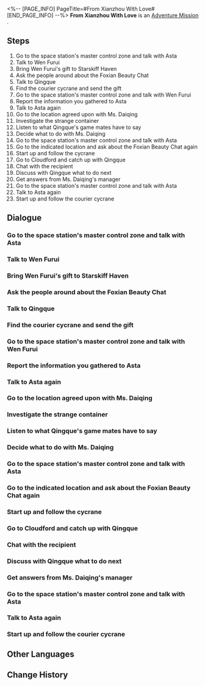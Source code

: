 <%-- [PAGE_INFO]
PageTitle=#From Xianzhou With Love#
[END_PAGE_INFO] --%>
{{Stub|Dialogue, characters, and location(s)}}
{{Mission Infobox
|id            = 2020303
|title         = 
|image         = Mission From Xianzhou With Love.png
|type          = Adventure
|event_name    = 
|chapter       = 
|requirements  = [[Trailblaze Mission]] ''[[Humming Antlers, Entwined Horns]]'' completed
|summary       = This concluded the truth behind the "Foxian Beauty Online Chat."<br />Regardless of whether Wen Furui knows the truth or not, he is determined to head to the Xianzhou Luofu.
|characters    = <!--characters that appear in this mission-->
|startLocation = <!--location as it intially appears on the mission screen-->
|world         = <!--i.e. Penacony-->
|area          = <!--i.e. A Child's Dream-->
|prev          = 
|next          = 
|exp           = 250
|credits       = 15000
|stellarJade   = 
|other         = {{Card List|Traveler's Guide*2;Strale*25|delim=;}}
}}
'''From Xianzhou With Love''' is an [[Adventure Mission]]<!--in [world]-->.

==Steps==
# Go to the space station's master control zone and talk with Asta
# Talk to Wen Furui
# Bring Wen Furui's gift to Starskiff Haven
# Ask the people around about the Foxian Beauty Chat
# Talk to Qingque
# Find the courier cycrane and send the gift
# Go to the space station's master control zone and talk with Wen Furui
# Report the information you gathered to Asta
# Talk to Asta again
# Go to the location agreed upon with Ms. Daiqing
# Investigate the strange container
# Listen to what Qingque's game mates have to say
# Decide what to do with Ms. Daiqing
# Go to the space station's master control zone and talk with Asta
# Go to the indicated location and ask about the Foxian Beauty Chat again
# Start up and follow the cycrane
# Go to Cloudford and catch up with Qingque
# Chat with the recipient
# Discuss with Qingque what to do next
# Get answers from Ms. Daiqing's manager
# Go to the space station's master control zone and talk with Asta
# Talk to Asta again
# Start up and follow the courier cycrane

<!--
==Gameplay Notes==

--><!--
==Trial Character==

-->
==Dialogue==
{{Stub Dialogue}}
{{Dialogue Start}}
:{{tx}}
{{Dialogue End}}

===Go to the space station's master control zone and talk with Asta===
{{Mission Description|type=adventure|location=<!--to be added-->|update|You received a message from Asta, and she seems interested in the Foxian Beauty Chat in Xianzhou.<br />Asta wants to meet in the master control zone to talk face-to-face. What could it be that can't be said over a message?}}
{{Dialogue Start}}
:{{tx}}
{{Dialogue End}}

===Talk to Wen Furui===
{{Mission Description|type=adventure|location=<!--to be added-->|update|Researcher Wen Furui is so addicted to the Foxian Beauty Chat that he wants to be posted to Xianzhou. You accept Asta's request to investigate this fishy situation. Best to have a chat with Researcher Wen Furui first.}}
{{Dialogue Start}}
:{{tx}}
{{Dialogue End}}

===Bring Wen Furui's gift to Starskiff Haven===
{{Mission Description|type=adventure|location=<!--to be added-->|update|To get the private invitation link to the Foxian Beauty Chat, you promised Wen Furui to send his gift to Xianzhou, but the Foxian Beauty Chat never disclosed the recipient's address. Instead, you have to find the in-person operative. And so the plot thickens...}}
{{Dialogue Start}}
:{{tx}}
{{Dialogue End}}

===Ask the people around about the Foxian Beauty Chat===
{{Mission Description|type=adventure|location=<!--to be added-->|update|Wen Furui sent an address where the in-person operative can be found. You are open and forthright, but now you have to meet with people like a spy. The passphrase is "Acquaintance from the mortal coil, luxurious gifts from beyond." Gather your courage and ask the people around you.}}
{{Dialogue Start}}
:{{tx}}
{{Dialogue End}}

===Talk to Qingque===
{{Mission Description|type=adventure|location=<!--to be added-->|update|Although you haven't found the in-person operative yet, intuition tells you that Qingque's appearance here is not a coincidence. She must know about the Foxian Beauty Chat. It's best to just ask her directly.}}
{{Dialogue Start}}
:{{tx}}
{{Dialogue End}}

===Find the courier cycrane and send the gift===
{{Mission Description|type=adventure|location=<!--to be added-->|update|You have a gift for Ms. Daiqing, and Qingque has a secret logistics identifier code. At least Wen Furui's precious gift can finally be sent. Go find the nearest place where you can access Heron Express' express service.}}
{{Dialogue Start}}
:{{tx}}
{{Dialogue End}}

===Go to the space station's master control zone and talk with Wen Furui===
{{Mission Description|type=adventure|location=<!--to be added-->|update|After going through a lot of twists and turns, you finally sent Wen Furui's gift to Ms. Daiqing. Go chat with Wen Furui at the space station and tell him about it.}}
{{Dialogue Start}}
:{{tx}}
{{Dialogue End}}

===Report the information you gathered to Asta===
{{Mission Description|type=adventure|location=<!--to be added-->|update|You got the premium membership from the manager, which may be a breakthrough to help Asta figure out the Foxian Beauty Chat. Report the information you gathered on this trip to the Luofu to her.}}
{{Dialogue Start}}
:{{tx}}
{{Dialogue End}}

===Talk to Asta again===
{{Mission Description|type=adventure|location=<!--to be added-->|update|At Asta's request, you spent a ridiculous amount of money and let the other side delete the contact information. You don't quite understand this way of spending pocket money, but Asta seems to have a plan. It's Asta's money anyway, so it's best to ask her what she thinks.}}
{{Dialogue Start}}
:{{tx}}
{{Dialogue End}}

===Go to the location agreed upon with Ms. Daiqing===
{{Mission Description|type=adventure|location=<!--to be added-->|update|Ms. Daiqing stopped broadcasting, her manager ran away, and her fans were at a loss for the sudden change. Since you can't find the manager, go to the agreed-upon place with Qingque and meet Ms. Daiqing face to face.}}
{{Dialogue Start}}
:{{tx}}
{{Dialogue End}}

===Investigate the strange container===
{{Mission Description|type=adventure|location=<!--to be added-->|update|After encountering a group of fake Cloud Knights, you try to contact Ms. Daiqing to sort things out. At this moment, you hear the sound of a message being received coming from the container. Maybe the mysterious Ms. Daiqing is hiding... in the container?}}
{{Dialogue Start}}
:{{tx}}
{{Dialogue End}}

===Listen to what Qingque's game mates have to say===
{{Mission Description|type=adventure|location=<!--to be added-->|update|Just when you are deciding what to do with Ms. Daiqing, Qingque's game mate, who is a genuine fan of Ms. Daiqing, wants to have a conversation with you right away. You don't know why he hides around the corner instead of joining the conversation. Go talk to the game mate.}}
{{Dialogue Start}}
:{{tx}}
{{Dialogue End}}

===Decide what to do with Ms. Daiqing===
{{Mission Description|type=adventure|location=<!--to be added-->|update|The game mates hope you don't bring "Ms. Daiqing" to justice. After all, you're just an occasional passer-by who exposed a carefully hidden truth. Whether the truth should be revealed is up to you.}}
{{Dialogue Start}}
:{{tx}}
{{Dialogue End}}

===Go to the space station's master control zone and talk with Asta===
{{Mission Description|type=adventure|location=<!--to be added-->|update|You decide to bring "Ms. Daiqing" to the Realm-Keeping Commission to turn him in. At this point, the truth about the Foxian Beauty Chat has come to the surface, and it will be reported to Asta. Hopefully, this information will be of consideration for Wen Furui's transfer request.}}
{{Dialogue Start}}
:{{tx}}
{{Dialogue End}}

===Go to the indicated location and ask about the Foxian Beauty Chat again===
{{Mission Description|type=adventure|location=<!--to be added-->|update|You receive a message from Wen Furui. He found the exact location of the in-person operative and hopes you will quickly verify your identity and get the logistics identifier code. Like something out of a spy movie, it'll be gone if you're too late. Despite your suspicions, you decide to pick up the pace.}}
{{Dialogue Start}}
:{{tx}}
{{Dialogue End}}

===Start up and follow the cycrane===
{{Mission Description|type=adventure|location=<!--to be added-->|update|According to Qingque's observation, Wen Furui's gift has not been delivered to the recipient. Go check out the courier cycrane and see where it ended up.}}
{{Dialogue Start}}
:{{tx}}
{{Dialogue End}}

===Go to Cloudford and catch up with Qingque===
{{Mission Description|type=adventure|location=<!--to be added-->|update|In order not to lose the courier cycrane, Qingque has already rushed to Cloudford. Hurry up and catch up with Qingque, don't make her wait too long.}}
{{Dialogue Start}}
:{{tx}}
{{Dialogue End}}

===Chat with the recipient===
{{Mission Description|type=adventure|location=<!--to be added-->|update|You see a man signing for the package sent to Daiqing. Maybe this person knows something about Ms. Daiqing. Go and find out who he is.}}
{{Dialogue Start}}
:{{tx}}
{{Dialogue End}}

===Discuss with Qingque what to do next===
{{Mission Description|type=adventure|location=<!--to be added-->|update|Shortly after receiving your premium membership, you receive your first Foxian Beauty Chat service. Discuss with Qingque what to do next.}}
{{Dialogue Start}}
:{{tx}}
{{Dialogue End}}

===Get answers from Ms. Daiqing's manager===
{{Mission Description|type=adventure|location=<!--to be added-->|update|Asta is suspicious of Ms. Daiqing's attempt to circumvent her manager and communicate with you directly. Just in case, find Daiqing's manager to see if there is any news before meeting Daiqing at Cloudford.}}
{{Dialogue Start}}
:{{tx}}
{{Dialogue End}}

===Go to the space station's master control zone and talk with Asta===
{{Mission Description|type=adventure|location=<!--to be added-->|update|You decide to let "Ms. Daiqing" expose his own facade online. At this point, the truth about the Foxian Beauty Chat has come to the surface, and it will be reported to Asta. Hopefully, this information will be of consideration for Wen Furui's transfer request.}}
{{Dialogue Start}}
:{{tx}}
{{Dialogue End}}

===Talk to Asta again===
{{Mission Description|type=adventure|location=<!--to be added-->|update|The manipulation of the Foxian Beauty Chat doesn't seem too great, but you can guess from her slightly vague words that if things carry on like this, some fraud is bound to happen. It might be best to discuss this with Asta again.}}
{{Dialogue Start}}
:{{tx}}
{{Dialogue End}}

===Start up and follow the courier cycrane===
{{Mission Description|type=adventure|location=<!--to be added-->|update|You start up the courier cycrane and plan to follow this bird to track down Ms. Daiqing under the suggestion of Qingque. Follow the cycrane and see where it heads to.}}
{{Dialogue Start}}
:{{tx}}
{{Dialogue End}}

==Other Languages==
{{Other Languages
|en   = From Xianzhou With Love
|zhs  = 仙舟追爱记
|zht  = 仙舟追愛記
|ja   = 仙舟追愛記
|ko   = 선주의 사랑 쫓기
|es   = Desde Xianzhou con amor
|fr   = Bons baisers de Xianzhou
|ru   = Из Сяньчжоу с любовью
|th   = ตามรักใน Xianzhou
|vi   = Câu Chuyện Tình Yêu Từ Xianzhou
|de   = Verlockung der Liebe in Xianzhou
|id   = Mengejar Cinta di Xianzhou
|pt   = Do Xianzhou Com Amor
}}

==Change History==
{{Change History|1.0}}
